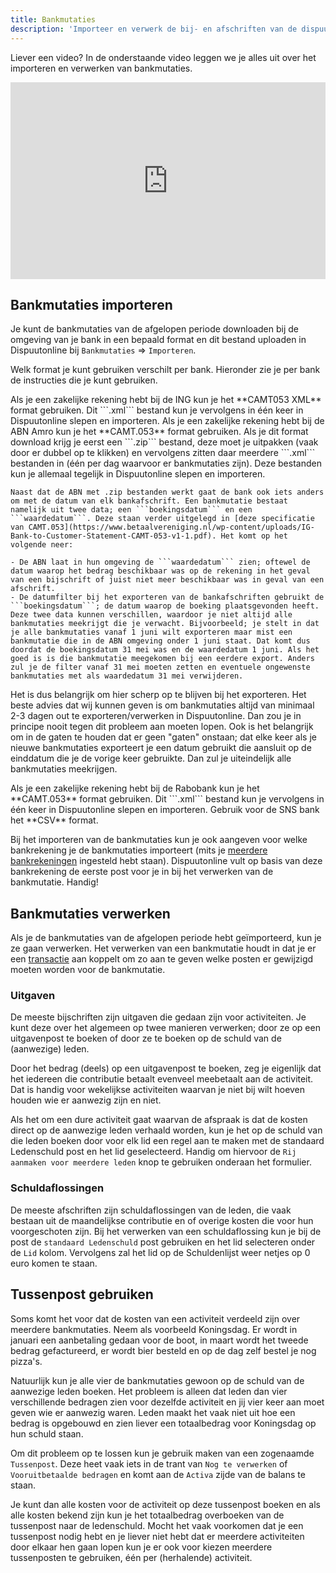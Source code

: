 ```yaml
---
title: Bankmutaties
description: 'Importeer en verwerk de bij- en afschriften van de dispuutsrekening op de Bankmutaties pagina!'
---
```


<Note>Liever een video? In de onderstaande video leggen we je alles uit over het importeren en verwerken van bankmutaties.</Note>

<iframe
  width="100%"
  height="315"
  src="https://www.youtube.com/embed/IxfWPLNv80U"
  title="Ledenbestand importeren"
  frameBorder="0"
  allow="accelerometer; autoplay; clipboard-write; encrypted-media; gyroscope; picture-in-picture"
  allowFullScreen
></iframe>

<br/>

## Bankmutaties importeren
Je kunt de bankmutaties van de afgelopen periode downloaden bij de omgeving van je bank in een bepaald format en dit bestand uploaden in Dispuutonline bij ```Bankmutaties``` => ```Importeren```.

Welk format je kunt gebruiken verschilt per bank. Hieronder zie je per bank de instructies die je kunt gebruiken.

<AccordionGroup>
  <Accordion title="ING">
    Als je een zakelijke rekening hebt bij de ING kun je het **CAMT053 XML** format gebruiken. Dit ```.xml``` bestand kun je vervolgens in één keer in Dispuutonline slepen en importeren.
  </Accordion>

  <Accordion title="ABN Amro">
    Als je een zakelijke rekening hebt bij de ABN Amro kun je het **CAMT.053** format gebruiken. Als je dit format download krijg je eerst een ```.zip``` bestand, deze moet je uitpakken (vaak door er dubbel op te klikken) en vervolgens zitten daar meerdere ```.xml``` bestanden in (één per dag waarvoor er bankmutaties zijn). Deze bestanden kun je allemaal tegelijk in Dispuutonline slepen en importeren.

    Naast dat de ABN met .zip bestanden werkt gaat de bank ook iets anders om met de datum van elk bankafschrift. Een bankmutatie bestaat namelijk uit twee data; een ```boekingsdatum``` en een ```waardedatum```. Deze staan verder uitgelegd in [deze specificatie van CAMT.053](https://www.betaalvereniging.nl/wp-content/uploads/IG-Bank-to-Customer-Statement-CAMT-053-v1-1.pdf). Het komt op het volgende neer:

    - De ABN laat in hun omgeving de ```waardedatum``` zien; oftewel de datum waarop het bedrag beschikbaar was op de rekening in het geval van een bijschrift of juist niet meer beschikbaar was in geval van een afschrift. 
    - De datumfilter bij het exporteren van de bankafschriften gebruikt de ```boekingsdatum```; de datum waarop de boeking plaatsgevonden heeft. Deze twee data kunnen verschillen, waardoor je niet altijd alle bankmutaties meekrijgt die je verwacht. Bijvoorbeeld; je stelt in dat je alle bankmutaties vanaf 1 juni wilt exporteren maar mist een bankmutatie die in de ABN omgeving onder 1 juni staat. Dat komt dus doordat de boekingsdatum 31 mei was en de waardedatum 1 juni. Als het goed is is die bankmutatie meegekomen bij een eerdere export. Anders zul je de filter vanaf 31 mei moeten zetten en eventuele ongewenste bankmutaties met als waardedatum 31 mei verwijderen.

   Het is dus belangrijk om hier scherp op te blijven bij het exporteren. Het beste advies dat wij kunnen geven is om bankmutaties altijd van minimaal 2-3 dagen out te exporteren/verwerken in Dispuutonline. Dan zou je in principe nooit tegen dit probleem aan moeten lopen. Ook is het belangrijk om in de gaten te houden dat er geen "gaten" onstaan; dat elke keer als je nieuwe bankmutaties exporteert je een datum gebruikt die aansluit op de einddatum die je de vorige keer gebruikte. Dan zul je uiteindelijk alle bankmutaties meekrijgen.
  </Accordion>

  <Accordion title="Rabobank">
    Als je een zakelijke rekening hebt bij de Rabobank kun je het **CAMT.053** format gebruiken. Dit ```.xml``` bestand kun je vervolgens in één keer in Dispuutonline slepen en importeren.
  </Accordion>

   <Accordion title="SNS">
     Gebruik voor de SNS bank het **CSV** format.
   </Accordion>
</AccordionGroup>

Bij het importeren van de bankmutaties kun je ook aangeven voor welke bankrekening je de bankmutaties importeert (mits je [meerdere bankrekeningen](/financien/balans#liquide-middelen-activa) ingesteld hebt staan). Dispuutonline vult op basis van deze bankrekening de eerste post voor je in bij het verwerken van de bankmutatie. Handig!

## Bankmutaties verwerken
Als je de bankmutaties van de afgelopen periode hebt geïmporteerd, kun je ze gaan verwerken. Het verwerken van een bankmutatie houdt in dat je er een [transactie](/financien/transacties) aan koppelt om zo aan te geven welke posten er gewijzigd moeten worden voor de bankmutatie.

### Uitgaven
De meeste bijschriften zijn uitgaven die gedaan zijn voor activiteiten. Je kunt deze over het algemeen op twee manieren verwerken; door ze op een uitgavenpost te boeken of door ze te boeken op de schuld van de (aanwezige) leden.

Door het bedrag (deels) op een uitgavenpost te boeken, zeg je eigenlijk dat het iedereen die contributie betaalt evenveel meebetaalt aan de activiteit. Dat is handig voor wekelijkse activiteiten waarvan je niet bij wilt hoeven houden wie er aanwezig zijn en niet.

Als het om een dure activiteit gaat waarvan de afspraak is dat de kosten direct op de aanwezige leden verhaald worden, kun je het op de schuld van die leden boeken door voor elk lid een regel aan te maken met de standaard Ledenschuld post en het lid geselecteerd. Handig om hiervoor de ```Rij aanmaken voor meerdere leden``` knop te gebruiken onderaan het formulier.

### Schuldaflossingen
De meeste afschriften zijn schuldaflossingen van de leden, die vaak bestaan uit de maandelijkse contributie en of overige kosten die voor hun voorgeschoten zijn. Bij het verwerken van een schuldaflossing kun je bij de post de ```standaard Ledenschuld``` post gebruiken en het lid selecteren onder de ```Lid``` kolom. Vervolgens zal het lid op de Schuldenlijst weer netjes op 0 euro komen te staan.
###
## Tussenpost gebruiken
Soms komt het voor dat de kosten van een activiteit verdeeld zijn over meerdere bankmutaties. Neem als voorbeeld Koningsdag. Er wordt in januari een aanbetaling gedaan voor de boot, in maart wordt het tweede bedrag gefactureerd, er wordt bier besteld en op de dag zelf bestel je nog pizza's.

Natuurlijk kun je alle vier de bankmutaties gewoon op de schuld van de aanwezige leden boeken. Het probleem is alleen dat leden dan vier verschillende bedragen zien voor dezelfde activiteit en jij vier keer aan moet geven wie er aanwezig waren. Leden maakt het vaak niet uit hoe een bedrag is opgebouwd en zien liever een totaalbedrag voor Koningsdag op hun schuld staan.

Om dit probleem op te lossen kun je gebruik maken van een zogenaamde ```Tussenpost```. Deze heet vaak iets in de trant van ```Nog te verwerken``` of ```Vooruitbetaalde bedragen``` en komt aan de ``Activa`` zijde van de balans te staan.

Je kunt dan alle kosten voor de activiteit op deze tussenpost boeken en als alle kosten bekend zijn kun je het totaalbedrag overboeken van de tussenpost naar de ledenschuld. Mocht het vaak voorkomen dat je een tussenpost nodig hebt en je liever niet hebt dat er meerdere activiteiten door elkaar hen gaan lopen kun je er ook voor kiezen meerdere tussenposten te gebruiken, één per (herhalende) activiteit.
